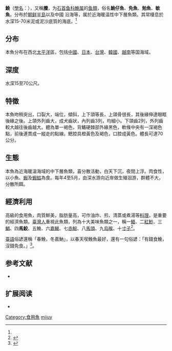 {{Speciesbox
| name = 鮸
| status = 
| status_system = 
| image = 
| genus = Miichthys
| species = miiuy
| authority = (Basilewsky, 1855)<ref name='id7384'>{{cite web| url =http://www.bioinfo.cn/db05/BjdwSpecies.php?action=view&id=7384| title =鮸| work =《中国动物物种编目数据库》| publisher =中国科学院微生物研究所| author =中国科学院动物研究所| accessdate =2009-04-16| deadurl =yes| archiveurl =https://web.archive.org/web/20160305034053/http://www.bioinfo.cn/db05/BjdwSpecies.php?action=view&id=7384| archivedate =2016-03-05}}</ref>
| synonyms = *''Nibea imbricata''<br /><small>Matsubara, 1937</small>
*''Otolithus fauvelii''<br /><small>Peters, 1881</small>
*''Argyrosomus miiuy''<br /><small>Basilewsky, 1855</small>
*''Sciaena miiuy''<br /><small>Basilewsky, 1855</small>
*''Miichthys imbricatus''<br /><small>Matsubara, 1937</small>
}}

'''鮸'''（[[學名|學名]]：{{lang|la|''Miichthys miiuy''}}），又稱'''鰧'''，为[[石首鱼科|石首鱼科]][[鮸属|鮸属]]的[[鱼類|鱼類]]，俗名'''鮸仔魚'''、'''免魚'''、'''勉魚'''、'''敏魚'''。分布於[[朝鲜半島|朝鲜半島]]以及中國 沿海等，属於近海暖温性中下層魚類。其常棲息於水深15-70米泥或泥沙底質的海底。<ref name='id7384'/>

==分布==
本魚分布在西北[[太平洋|太平洋]]區，包括[[中國|中國]]、[[日本|日本]]、[[台灣|台灣]]、[[韓國|韓國]]、[[越南|越南]]等国海域。

==深度==
水深15至70公尺。

==特徵==
本魚吻稍突出，口裂大，端位，傾斜，上下頜等長，上頜骨很長，其後緣伸達眼眶後緣之後。上頜外列齒大，成犬齒狀，內列齒3列，均細小。下頜齒2列，外列齒較大越往後齒越大。體為單一褐色，背鰭硬棘部外緣黑色，軟條中央有一深褐色點，前後連貫成一縱走的點線。鰓腔具橙黃色及褐色，口腔成黃色。體長可達70公分。

==生態==
本魚為近海暖溫海域的中下層魚類，喜分散活動，白天下沉，夜間上浮。肉食性，以小魚、[[蝦|蝦]]及[[蝦蛄|蝦蛄]]為食。每年4至5月，由深水游向近岸做生殖洄游，群體不大，分散所餌。

==經濟利用==
高級的食用魚，肉質鮮美，脂肪量高，可作油炸、煎、清蒸或煮湯等[[料理|料理]]，是重要的經濟魚類。[[臺灣人|臺灣人]]重視此魚類，列為十大美味魚類之一，稱一[[午魚|鯃]]、二[[布氏鯧鰺|紅魦]]、三[[銀鯧|鯧]]、四'''馬鮫'''、五鮸、六[[嘉鱲魚|嘉鱲]]、七[[赤鯮|赤鯮]]、八[[日本馬頭魚|馬頭]]、九[[烏喉魚|烏喉]]、十[[黃姑魚|寸子]]<ref>{{Cite web |url=https://opinion.cw.com.tw/blog/profile/194/article/7762 |title=在薩爾瓦多城遇見馬頭魚 |access-date=2019-02-24 |archive-date=2019-02-24 |archive-url=https://web.archive.org/web/20190224173635/https://opinion.cw.com.tw/blog/profile/194/article/7762 |dead-url=no }}</ref>。

[[臺語|臺語]]俗諺還稱「春鮸，冬嘉魶」，以春天喫鮸魚最好，還有一句俗諺：「有錢食鮸，沒錢免食。」<ref>{{Cite web |url=https://e-info.org.tw/node/68213 |title=【看啥小魚可以吃】有錢吃鮸，沒錢免吃！ |access-date=2019-02-24 |archive-date=2021-03-20 |archive-url=https://web.archive.org/web/20210320084711/https://e-info.org.tw/node/68213 |dead-url=no }}</ref>。

== 参考文献 ==
{{reflist}}
* {{TaiBNET| zh=鮸魚 | id=382475 | binomial=Miichthys miiuy | authority=Basilewsky, 1855 | var= | accessdate=2013-01-24}}

== 扩展阅读 ==
{{refbegin}}
* {{wikispecies-inline|Miichthys miiuy|鮸魚}}
{{refend}}
{{Taxonbar|from=Q2749960}}

[[Category:食用魚|Category:食用魚]]
[[Category:鮸属|miiuy]]